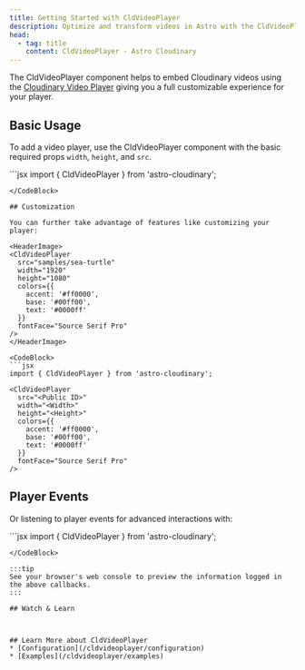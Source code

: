 ```yaml
---
title: Getting Started with CldVideoPlayer
description: Optimize and transform videos in Astro with the CldVideoPlayer component.
head:
  - tag: title
    content: CldVideoPlayer - Astro Cloudinary
---
```



The CldVideoPlayer component helps to embed Cloudinary videos using
the [Cloudinary Video Player](https://cloudinary.com/documentation/cloudinary_video_player) giving
you a full customizable experience for your player.

## Basic Usage

To add a video player, use the CldVideoPlayer component with the basic required props
`width`, `height`, and `src`.

<HeaderImage>
  <CldVideoPlayer
    src="samples/sea-turtle"
    width="1920"
    height="1080"
  />
</HeaderImage>

<CodeBlock>
  ```jsx
  import { CldVideoPlayer } from 'astro-cloudinary';

  <CldVideoPlayer
    src="<Public ID>"
    width="<Width>"
    height="<Height>"
  />
  ```
</CodeBlock>

## Customization

You can further take advantage of features like customizing your player:

<HeaderImage>
  <CldVideoPlayer
    src="samples/sea-turtle"
    width="1920"
    height="1080"
    colors={{
      accent: '#ff0000',
      base: '#00ff00',
      text: '#0000ff'
    }}
    fontFace="Source Serif Pro"
  />
</HeaderImage>

<CodeBlock>
  ```jsx
  import { CldVideoPlayer } from 'astro-cloudinary';

  <CldVideoPlayer
    src="<Public ID>"
    width="<Width>"
    height="<Height>"
    colors={{
      accent: '#ff0000',
      base: '#00ff00',
      text: '#0000ff'
    }}
    fontFace="Source Serif Pro"
  />
  ```
</CodeBlock>

## Player Events

Or listening to player events for advanced interactions with:

<HeaderImage>
  <DemoVideoPlayerEvents
    src="samples/sea-turtle"
    width="1920"
    height="1080"
  />
</HeaderImage>

<CodeBlock>
  ```jsx
  import { CldVideoPlayer } from 'astro-cloudinary';

  <CldVideoPlayer
    id="video-player-events"
    src="<Public ID>"
    width="<Width>"
    height="<Height>"
  />

  <script>
  const videoPlayer = document.querySelector(`#video-player-events`);

  if ( videoPlayer ) {
    videoPlayer.addEventListener('cldvideoplayer:loadedmetadata', ((e: CustomEvent<{ detail: {} }>) => {
      console.log('cldvideoplayer:loadedmetadata', e.detail)
    }) as EventListener);

    videoPlayer.addEventListener('cldvideoplayer:play', ((e: CustomEvent<{ detail: {} }>) => {
      console.log('cldvideoplayer:play', e.detail)
    }) as EventListener);

    videoPlayer.addEventListener('cldvideoplayer:pause', ((e: CustomEvent<{ detail: {} }>) => {
      console.log('cldvideoplayer:pause', e.detail)
    }) as EventListener);
  };
  </script>
  ```
</CodeBlock>

:::tip
See your browser's web console to preview the information logged in the above callbacks.
:::

## Watch & Learn



## Learn More about CldVideoPlayer
* [Configuration](/cldvideoplayer/configuration)
* [Examples](/cldvideoplayer/examples)